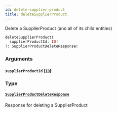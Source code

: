 ```yaml
---
id: delete-supplier-product
title: deleteSupplierProduct
---
```



Delete a SupplierProduct (and all of its child entities)


```graphql
deleteSupplierProduct(
  supplierProductId: ID!
): SupplierProductDeleteResponse!

```


### Arguments

#### `supplierProductId` ([`ID`](/developers/supplier-apis/supply-api/graphql/reference/scalars/id))




### Type

#### [`SupplierProductDeleteResponse`](/developers/supplier-apis/supply-api/graphql/reference/objects/supplier-product-delete-response) 

Response for deleting a SupplierProduct




